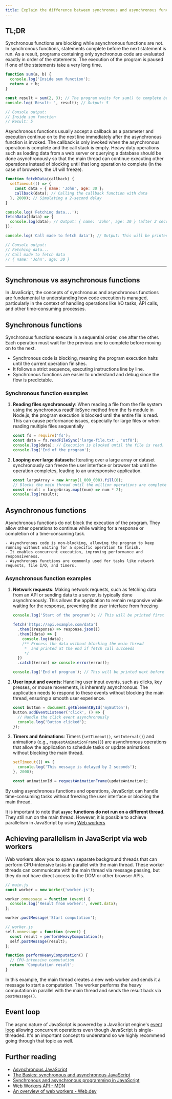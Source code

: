 ```yaml
---
title: Explain the difference between synchronous and asynchronous functions in JavaScript
---
```


## TL;DR

Synchronous functions are blocking while asynchronous functions are not. In synchronous functions, statements complete before the next statement is run. As a result, programs containing only synchronous code are evaluated exactly in order of the statements. The execution of the program is paused if one of the statements take a very long time.

```js live
function sum(a, b) {
  console.log('Inside sum function');
  return a + b;
}

const result = sum(2, 3); // The program waits for sum() to complete before assigning the result
console.log('Result: ', result); // Output: 5

// Console output:
// Inside sum function
// Result: 5
```

Asynchronous functions usually accept a callback as a parameter and execution continue on to the next line immediately after the asynchronous function is invoked. The callback is only invoked when the asynchronous operation is complete and the call stack is empty. Heavy duty operations such as loading data from a web server or querying a database should be done asynchronously so that the main thread can continue executing other operations instead of blocking until that long operation to complete (in the case of browsers, the UI will freeze).

```js
function fetchData(callback) {
  setTimeout(() => {
    const data = { name: 'John', age: 30 };
    callback(data); // Calling the callback function with data
  }, 2000); // Simulating a 2-second delay
}

console.log('Fetching data...');
fetchData((data) => {
  console.log(data); // Output: { name: 'John', age: 30 } (after 2 seconds)
});

console.log('Call made to fetch data'); // Output: This will be printed first

// Console output:
// Fetching data...
// Call made to fetch data
// { name: 'John', age: 30 }
```

---

## Synchronous vs asynchronous functions

In JavaScript, the concepts of synchronous and asynchronous functions are fundamental to understanding how code execution is managed, particularly in the context of handling operations like I/O tasks, API calls, and other time-consuming processes.

## Synchronous functions

Synchronous functions execute in a sequential order, one after the other. Each operation must wait for the previous one to complete before moving on to the next.

- Synchronous code is blocking, meaning the program execution halts until the current operation finishes.
- It follows a strict sequence, executing instructions line by line.
- Synchronous functions are easier to understand and debug since the flow is predictable.

### Synchronous function examples

1. **Reading files synchronously**: When reading a file from the file system using the synchronous readFileSync method from the fs module in Node.js, the program execution is blocked until the entire file is read. This can cause performance issues, especially for large files or when reading multiple files sequentially

   ```js
   const fs = require('fs');
   const data = fs.readFileSync('large-file.txt', 'utf8');
   console.log(data); // Execution is blocked until the file is read.
   console.log('End of the program');
   ```

2. **Looping over large datasets**: Iterating over a large array or dataset synchronously can freeze the user interface or browser tab until the operation completes, leading to an unresponsive application.

   ```js live
   const largeArray = new Array(1_000_000).fill(0);
   // Blocks the main thread until the million operations are completed.
   const result = largeArray.map((num) => num * 2);
   console.log(result);
   ```

## Asynchronous functions

Asynchronous functions do not block the execution of the program. They allow other operations to continue while waiting for a response or completion of a time-consuming task.

    - Asynchronous code is non-blocking, allowing the program to keep running without waiting for a specific operation to finish.
    - It enables concurrent execution, improving performance and responsiveness.
    - Asynchronous functions are commonly used for tasks like network requests, file I/O, and timers.

### Asynchronous function examples

1. **Network requests**: Making network requests, such as fetching data from an API or sending data to a server, is typically done asynchronously. This allows the application to remain responsive while waiting for the response, preventing the user interface from freezing

   ```js
   console.log('Start of the program'); // This will be printed first as program starts here

   fetch('https://api.example.com/data')
     .then((response) => response.json())
     .then((data) => {
       console.log(data);
       /** Process the data without blocking the main thread
        *  and printed at the end if fetch call succeeds
        */
     })
     .catch((error) => console.error(error));

   console.log('End of program'); // This will be printed next before the fetch callback
   ```

2. **User input and events**: Handling user input events, such as clicks, key presses, or mouse movements, is inherently asynchronous. The application needs to respond to these events without blocking the main thread, ensuring a smooth user experience.

   ```js
   const button = document.getElementById('myButton');
   button.addEventListener('click', () => {
     // Handle the click event asynchronously
     console.log('Button clicked');
   });
   ```

3. **Timers and Animations**: Timers (`setTimeout()`, `setInterval()`) and animations (e.g., `requestAnimationFrame()`) are asynchronous operations that allow the application to schedule tasks or update animations without blocking the main thread.

   ```js
   setTimeout(() => {
     console.log('This message is delayed by 2 seconds');
   }, 2000);

   const animationId = requestAnimationFrame(updateAnimation);
   ```

By using asynchronous functions and operations, JavaScript can handle time-consuming tasks without freezing the user interface or blocking the main thread.

It is important to note that **`async` functions do not run on a different thread**. They still run on the main thread. However, it is possible to achieve parallelism in JavaScript by using [Web workers](https://developer.mozilla.org/en-US/docs/Web/API/Web_Workers_API/Using_web_workers)

## Achieving parallelism in JavaScript via web workers

Web workers allow you to spawn separate background threads that can perform CPU-intensive tasks in parallel with the main thread. These worker threads can communicate with the main thread via message passing, but they do not have direct access to the DOM or other browser APIs.

```js
// main.js
const worker = new Worker('worker.js');

worker.onmessage = function (event) {
  console.log('Result from worker:', event.data);
};

worker.postMessage('Start computation');
```

```js
// worker.js
self.onmessage = function (event) {
  const result = performHeavyComputation();
  self.postMessage(result);
};

function performHeavyComputation() {
  // CPU-intensive computation
  return 'Computation result';
}
```

In this example, the main thread creates a new web worker and sends it a message to start a computation. The worker performs the heavy computation in parallel with the main thread and sends the result back via `postMessage()`.

## Event loop

The async nature of JavaScript is powered by a JavaScript engine's [event loop](/questions/quiz/what-is-event-loop-what-is-the-difference-between-call-stack-and-task-queue) allowing concurrent operations even though JavaScript is single-threaded. It's an important concept to understand so we highly recommend going through that topic as well.

## Further reading

- [Asynchronous JavaScript](https://developer.mozilla.org/en-US/docs/Learn/JavaScript/Asynchronous)
- [The Basics: synchronous and asynchronous JavaScript](https://www.linkedin.com/pulse/basics-synchronous-asynchronous-javascript-abdulkabir-okeowo)
- [Synchronous and asynchronous programming in JavaScript](https://code.pieces.app/blog/synchronous-and-asynchronous-programming-in-javascript)
- [Web Workers API - MDN](https://developer.mozilla.org/en-US/docs/Web/API/Web_Workers_API)
- [An overview of web workers - Web.dev](https://web.dev/learn/performance/web-worker-overview)
